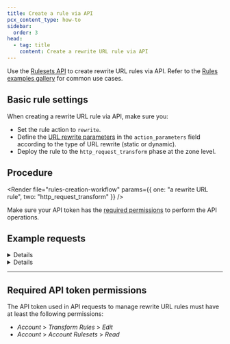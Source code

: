 ```yaml
---
title: Create a rule via API
pcx_content_type: how-to
sidebar:
  order: 3
head:
  - tag: title
    content: Create a rewrite URL rule via API
---
```



Use the [Rulesets API](/ruleset-engine/rulesets-api/) to create rewrite URL rules via API. Refer to the [Rules examples gallery](/rules/transform/examples/?operation=Rewrite+URL) for common use cases.

## Basic rule settings

When creating a rewrite URL rule via API, make sure you:

- Set the rule action to `rewrite`.
- Define the [URL rewrite parameters](/rules/transform/url-rewrite/reference/parameters/#api-information) in the `action_parameters` field according to the type of URL rewrite (static or dynamic).
- Deploy the rule to the `http_request_transform` phase at the zone level.

## Procedure

<Render
	file="rules-creation-workflow"
	params={{ one: "a rewrite URL rule", two: "http_request_transform" }}
/>

Make sure your API token has the [required permissions](#required-api-token-permissions) to perform the API operations.

## Example requests

<Details header="Example: Add a rule that performs a static URL rewrite">

The following example sets the rules of an existing phase ruleset (`{ruleset_id}`) to a single rewrite URL rule — performing a static rewrite of the URI path — using the [Update a zone ruleset](/api/resources/rulesets/methods/update/) operation. The response will contain the complete definition of the ruleset you updated.

```bash
curl --request PUT \
https://api.cloudflare.com/client/v4/zones/{zone_id}/rulesets/{ruleset_id} \
--header "Authorization: Bearer <API_TOKEN>" \
--header "Content-Type: application/json" \
--data '{
  "rules": [
    {
      "expression": "(http.request.uri.query contains \"eu\")",
      "description": "My first static rewrite URL rule",
      "action": "rewrite",
      "action_parameters": {
        "uri": {
          "path": {
            "value": "/emea.html"
          }
        }
      }
    }
  ]
}'
```

```json output
{
	"result": {
		"id": "<RULESET_ID>",
		"name": "Zone-level Transform Ruleset",
		"description": "Zone-level ruleset that will execute Transform Rules.",
		"kind": "zone",
		"version": "2",
		"rules": [
			{
				"id": "<RULE_ID>",
				"version": "1",
				"action": "rewrite",
				"action_parameters": {
					"uri": {
						"path": {
							"value": "/emea.html"
						}
					}
				},
				"expression": "(http.request.uri.query contains \"eu\")",
				"description": "My first static rewrite URL rule",
				"last_updated": "2021-04-14T14:42:04.219025Z",
				"ref": "<RULE_REF>"
			}
		],
		"last_updated": "2021-04-14T14:42:04.219025Z",
		"phase": "http_request_transform"
	},
	"success": true,
	"errors": [],
	"messages": []
}
```

</Details>

<Details header="Example: Add a rule that performs a dynamic URL rewrite">

The following example sets the rules of an existing phase ruleset (`{ruleset_id}`) to a single rewrite URL rule — performing a dynamic rewrite of the URI path — using the [Update a zone ruleset](/api/resources/rulesets/methods/update/) operation. The response will contain the complete definition of the ruleset you updated.

```bash
curl --request PUT \
https://api.cloudflare.com/client/v4/zones/{zone_id}/rulesets/{ruleset_id} \
--header "Authorization: Bearer <API_TOKEN>" \
--header "Content-Type: application/json" \
--data '{
  "rules": [
    {
      "expression": "starts_with(http.request.uri.path, \"/news/2012/\")",
      "description": "My first dynamic rewrite URL rule",
      "action": "rewrite",
      "action_parameters": {
        "uri": {
          "path": {
            "expression": "concat(\"/archive\", http.request.uri.path)"
          }
        }
      }
    }
  ]
}'
```

```json output
{
	"result": {
		"id": "<RULESET_ID>",
		"name": "Zone-level Transform Ruleset",
		"description": "Zone-level ruleset that will execute Transform Rules.",
		"kind": "zone",
		"version": "2",
		"rules": [
			{
				"id": "<RULE_ID>",
				"version": "1",
				"action": "rewrite",
				"action_parameters": {
					"uri": {
						"path": {
							"expression": "concat(\"/archive\", http.request.uri.path)"
						}
					}
				},
				"expression": "starts_with(http.request.uri.path, \"/news/2012/\")",
				"description": "My first dynamic rewrite URL rule",
				"last_updated": "2021-04-14T14:42:04.219025Z",
				"ref": "<RULE_REF>"
			}
		],
		"last_updated": "2021-04-14T14:42:04.219025Z",
		"phase": "http_request_transform"
	},
	"success": true,
	"errors": [],
	"messages": []
}
```

</Details>

---

## Required API token permissions

The API token used in API requests to manage rewrite URL rules must have at least the following permissions:

- _Account_ > _Transform Rules_ > _Edit_
- _Account_ > _Account Rulesets_ > _Read_
